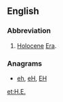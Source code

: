 {{also|Appendix:Variations of "he"}}
==English==

===Abbreviation===
{{rfc-header|Abbreviation}}
{{head|en|abbreviation}}
# [[Holocene]] [[Era]].

===Anagrams===
* [[eh#English|eh]], [[eH#English|eH]], [[EH#English|EH]]

[[et:H.E.]]